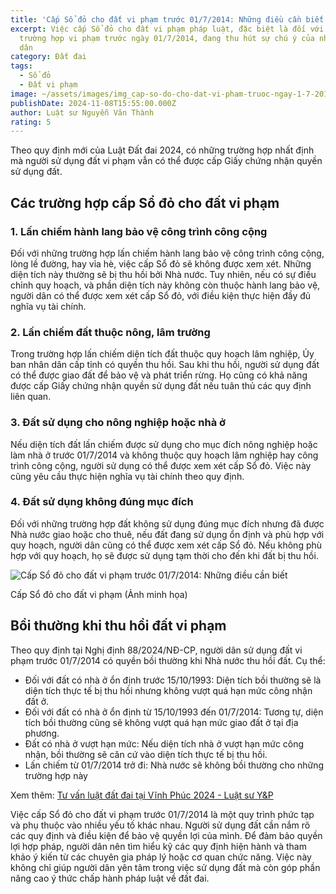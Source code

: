 ```yaml
---
title: 'Cấp Sổ đỏ cho đất vi phạm trước 01/7/2014: Những điều cần biết'
excerpt: Việc cấp Sổ đỏ cho đất vi phạm pháp luật, đặc biệt là đối với những
  trường hợp vi phạm trước ngày 01/7/2014, đang thu hút sự chú ý của nhiều người
  dân
category: Đất đai
tags:
  - Sổ đỏ
  - Đất vi phạm
image: ~/assets/images/img_cap-so-do-cho-dat-vi-pham-truoc-ngay-1-7-2014-nhung-dieu-can-biet.jpg
publishDate: 2024-11-08T15:55:00.000Z
author: Luật sư Nguyễn Văn Thành
rating: 5
---
```


Theo quy định mới của Luật Đất đai 2024, có những trường hợp nhất định mà người sử dụng đất vi phạm vẫn có thể được cấp Giấy chứng nhận quyền sử dụng đất.

## Các trường hợp cấp Sổ đỏ cho đất vi phạm

### 1. Lấn chiếm hành lang bảo vệ công trình công cộng

Đối với những trường hợp lấn chiếm hành lang bảo vệ công trình công cộng, lòng lề đường, hay vỉa hè, việc cấp Sổ đỏ sẽ không được xem xét. Những diện tích này thường sẽ bị thu hồi bởi Nhà nước. Tuy nhiên, nếu có sự điều chỉnh quy hoạch, và phần diện tích này không còn thuộc hành lang bảo vệ, người dân có thể được xem xét cấp Sổ đỏ, với điều kiện thực hiện đầy đủ nghĩa vụ tài chính.

### 2. Lấn chiếm đất thuộc nông, lâm trường

Trong trường hợp lấn chiếm diện tích đất thuộc quy hoạch lâm nghiệp, Ủy ban nhân dân cấp tỉnh có quyền thu hồi. Sau khi thu hồi, người sử dụng đất có thể được giao đất để bảo vệ và phát triển rừng. Họ cũng có khả năng được cấp Giấy chứng nhận quyền sử dụng đất nếu tuân thủ các quy định liên quan.

### 3. Đất sử dụng cho nông nghiệp hoặc nhà ở

Nếu diện tích đất lấn chiếm được sử dụng cho mục đích nông nghiệp hoặc làm nhà ở trước 01/7/2014 và không thuộc quy hoạch lâm nghiệp hay công trình công cộng, người sử dụng có thể được xem xét cấp Sổ đỏ. Việc này cũng yêu cầu thực hiện nghĩa vụ tài chính theo quy định.

### 4. Đất sử dụng không đúng mục đích

Đối với những trường hợp đất không sử dụng đúng mục đích nhưng đã được Nhà nước giao hoặc cho thuê, nếu đất đang sử dụng ổn định và phù hợp với quy hoạch, người dân cũng có thể được xem xét cấp Sổ đỏ. Nếu không phù hợp với quy hoạch, họ sẽ được sử dụng tạm thời cho đến khi đất bị thu hồi.

![Cấp Sổ đỏ cho đất vi phạm trước 01/7/2014: Những điều cần biết](~/assets/images/img_cap-so-do-cho-dat-vi-pham-truoc-ngay-1-7-2014-nhung-dieu-can-biet.jpg 'Cấp Sổ đỏ cho đất vi phạm trước 01/7/2014: Những điều cần biết')

Cấp Sổ đỏ cho đất vi phạm (Ảnh minh họa)

## Bồi thường khi thu hồi đất vi phạm

Theo quy định tại Nghị định 88/2024/NĐ-CP, người dân sử dụng đất vi phạm trước 01/7/2014 có quyền bồi thường khi Nhà nước thu hồi đất. Cụ thể:

- Đối với đất có nhà ở ổn định trước 15/10/1993: Diện tích bồi thường sẽ là diện tích thực tế bị thu hồi nhưng không vượt quá hạn mức công nhận đất ở.
- Đối với đất có nhà ở ổn định từ 15/10/1993 đến 01/7/2014: Tương tự, diện tích bồi thường cũng sẽ không vượt quá hạn mức giao đất ở tại địa phương.
- Đất có nhà ở vượt hạn mức: Nếu diện tích nhà ở vượt hạn mức công nhận, bồi thường sẽ căn cứ vào diện tích thực tế bị thu hồi.
- Lấn chiếm từ 01/7/2014 trở đi: Nhà nước sẽ không bồi thường cho những trường hợp này

Xem thêm: [Tư vấn luật đất đai tại Vĩnh Phúc 2024 - Luật sư Y&P](https://vinhphuclawyers.vn/dich-vu-phap-ly/dich-vu-dat-dai/tu-van-luat-dat-dai-tai-vinh-phuc-2024-luat-su-yp-36056.htm)

Việc cấp Sổ đỏ cho đất vi phạm trước 01/7/2014 là một quy trình phức tạp và phụ thuộc vào nhiều yếu tố khác nhau. Người sử dụng đất cần nắm rõ các quy định và điều kiện để bảo vệ quyền lợi của mình. Để đảm bảo quyền lợi hợp pháp, người dân nên tìm hiểu kỹ các quy định hiện hành và tham khảo ý kiến từ các chuyên gia pháp lý hoặc cơ quan chức năng. Việc này không chỉ giúp người dân yên tâm trong việc sử dụng đất mà còn góp phần nâng cao ý thức chấp hành pháp luật về đất đai.
